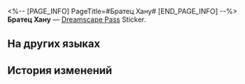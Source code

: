 <%-- [PAGE_INFO]
PageTitle=#Братец Хану#
[END_PAGE_INFO] --%>
{{Предмет Инфобокс
|id          = 225022
|Изображение = Dreamscape Pass Sticker Братец Хану.png
|Тип         = Dreamscape Pass Sticker
|Тип2        = Прах к праху, пепел к пеплу Stickers
|Инвентарь   = 
|Редкость    = 4
|Эффект      = 
|Описание    = Пронумерованные наклейки, используемые для украшения дневника сновидений. Бывают самыми разными.
|Источник1   = [[Открыто по умолчанию]]
}}
{{Описание|1=...Хм. (Вы решаете счесть это за «хорошая работа, {{MC|ж=подруга|м=друг}}».)}}
'''Братец Хану''' — [[Dreamscape Pass]] Sticker.

==На других языках==
{{На других языках
|en   = Brother Hanu
|zhs  = 哈努兄弟
|zht  = 哈努兄弟
|ja   = ブラザーハヌ
|ko   = 하누 형제
|es   = Hanu
|fr   = Hanu
|ru   = Братец Хану
|th   = ลูกพี่ Hanu
|vi   = Người Anh Em Hanu
|de   = Hanu
|id   = Bro Hanu
|pt   = Irmão Hanu
}}

==История изменений==
{{История изменений|3.5}}